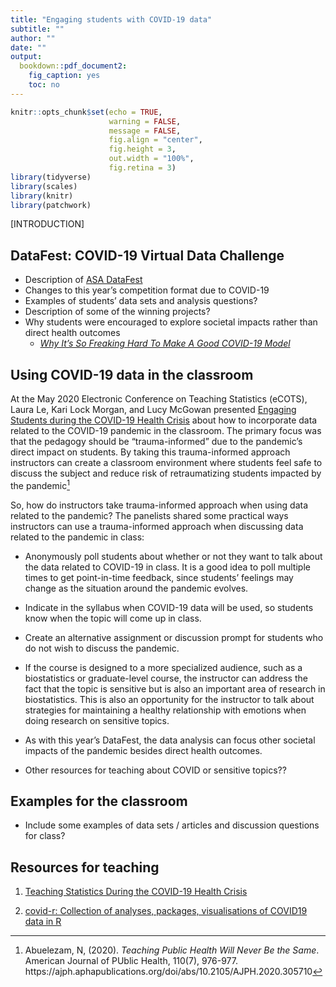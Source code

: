 ```yaml
---
title: "Engaging students with COVID-19 data"
subtitle: ""
author: ""
date: ""
output: 
  bookdown::pdf_document2: 
    fig_caption: yes
    toc: no
---
```


<style>
blockquote{
  font-size: 16px;
}
</style>

```r
knitr::opts_chunk$set(echo = TRUE, 
                      warning = FALSE, 
                      message = FALSE,
                      fig.align = "center",
                      fig.height = 3,
                      out.width = "100%",
                      fig.retina = 3)
library(tidyverse)
library(scales)
library(knitr)
library(patchwork)
```

[INTRODUCTION]

## DataFest: COVID-19 Virtual Data Challenge {-}

- Description of [ASA DataFest](https://ww2.amstat.org/education/datafest/)
- Changes to this year's competition format due to COVID-19
- Examples of students' data sets and analysis questions? 
- Description of some of the winning projects? 
- Why students were encouraged to explore societal impacts rather than direct health outcomes
  - [*Why It’s So Freaking Hard To Make A Good COVID-19 Model*](https://fivethirtyeight.com/features/why-its-so-freaking-hard-to-make-a-good-covid-19-model/)

## Using COVID-19 data in the classroom {-}

At the May 2020 Electronic Conference on Teaching Statistics (eCOTS), Laura Le, Kari Lock Morgan, and Lucy McGowan presented [Engaging Students during the COVID-19 Health Crisis](https://www.causeweb.org/cause/ecots/ecots20/panels/2) about how to incorporate data related to the COVID-19 pandemic in the classroom. The primary focus was that the pedagogy should be "trauma-informed" due to the pandemic's direct impact on students. By taking this trauma-informed approach instructors can create a classroom environment where students feel safe to discuss the subject and reduce risk of retraumatizing students impacted by the pandemic^[Abuelezam, N, (2020). *Teaching Public Health Will Never Be the Same*. American Journal of PUblic Health, 110(7), 976-977. https://ajph.aphapublications.org/doi/abs/10.2105/AJPH.2020.305710]

So, how do instructors take trauma-informed approach when using data related to the pandemic? The panelists shared some practical ways instructors can use a trauma-informed approach when discussing data related to the pandemic in class:

  - Anonymously poll students about whether or not they want to talk about the data related to COVID-19 in class. It is a good idea to poll multiple times to get point-in-time feedback, since students' feelings may change as the situation around the pandemic evolves.
  - Indicate in the syllabus when COVID-19 data will be used, so students know when the topic will come up in class.
  - Create an alternative assignment or discussion prompt for students who do not wish to discuss the pandemic.
  - If the course is designed to a more specialized audience, such as a biostatistics or graduate-level course, the instructor can address the fact that the topic is sensitive but is also an important area of research in biostatistics. This is also an opportunity for the instructor to talk about strategies for maintaining a healthy relationship with emotions when doing research on sensitive topics.
  - As with this year's DataFest, the data analysis can focus other societal impacts of the pandemic besides direct health outcomes. 


- Other resources for teaching about COVID or sensitive topics?? 

## Examples for the classroom {-}

- Include some examples of data sets / articles and discussion questions for class? 
  
## Resources for teaching {-}

1. [Teaching Statistics During the COVID-19 Health Crisis](https://coronavirus-teaching-resources.netlify.app/)

2. [covid-r: Collection of analyses, packages, visualisations of COVID19 data in R](https://github.com/mine-cetinkaya-rundel/covid19-r)
